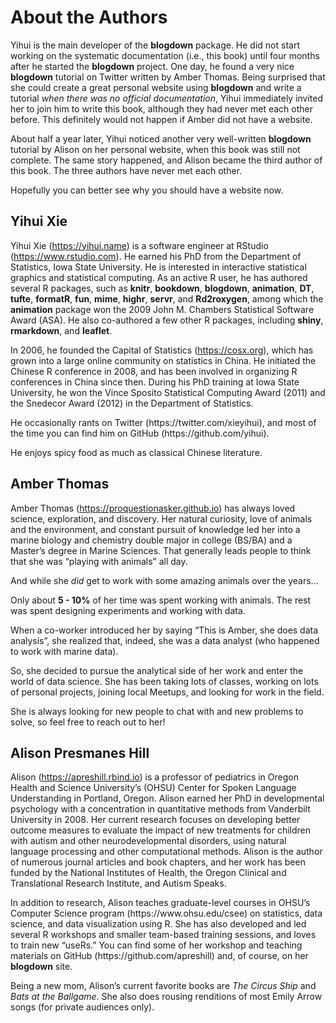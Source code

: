 # About the Authors {#author .unnumbered}

Yihui is the main developer of the **blogdown** package. He did not start working on the systematic documentation (i.e., this book) until four months after he started the **blogdown** project. One day, he found a very nice **blogdown** tutorial on Twitter written by Amber Thomas. Being surprised that she could create a great personal website using **blogdown** and write a tutorial _when there was no official documentation_, Yihui immediately invited her to join him to write this book, although they had never met each other before. This definitely would not happen if Amber did not have a website.

About half a year later, Yihui noticed another very well-written **blogdown** tutorial by Alison on her personal website, when this book was still not complete. The same story happened, and Alison became the third author of this book. The three authors have never met each other.

Hopefully you can better see why you should have a website now.

## Yihui Xie {-}

Yihui Xie (<https://yihui.name>) is a software engineer at RStudio (<https://www.rstudio.com>). He earned his PhD from the Department of Statistics, Iowa State University. He is interested in interactive statistical graphics and statistical computing. As an active R user, he has authored several R packages, such as **knitr**, **bookdown**, **blogdown**, **animation**, **DT**, **tufte**, **formatR**, **fun**, **mime**, **highr**, **servr**, and **Rd2roxygen**, among which the **animation** package won the 2009 John M. Chambers Statistical Software Award (ASA). He also co-authored a few other R packages, including **shiny**, **rmarkdown**, and **leaflet**.

In 2006, he founded the Capital of Statistics (<https://cosx.org>), which has grown into a large online community on statistics in China. He initiated the Chinese R conference in 2008, and has been involved in organizing R conferences in China since then. During his PhD training at Iowa State University, he won the Vince Sposito Statistical Computing Award (2011) and the Snedecor Award (2012) in the Department of Statistics.

He occasionally rants on Twitter (https://twitter.com/xieyihui), and most of the time you can find him on GitHub (https://github.com/yihui).

He enjoys spicy food as much as classical Chinese literature.

## Amber Thomas {-}

Amber Thomas (<https://proquestionasker.github.io>) has always loved science, exploration, and discovery. Her natural curiosity, love of animals and the environment, and constant pursuit of knowledge led her into a marine biology and chemistry double major in college (BS/BA) and a Master's degree in Marine Sciences. That generally leads people to think that she was "playing with animals" all day.

And while she _did_ get to work with some amazing animals over the years...

Only about **5 - 10%** of her time was spent working with animals. The rest was spent designing experiments and working with data.

When a co-worker introduced her by saying "This is Amber, she does data analysis", she realized that, indeed, she was a data analyst (who happened to work with marine data).

So, she decided to pursue the analytical side of her work and enter the world of data science. She has been taking lots of classes, working on lots of personal projects, joining local Meetups, and looking for work in the field.

She is always looking for new people to chat with and new problems to solve, so feel free to reach out to her!

## Alison Presmanes Hill {-}

Alison (<https://apreshill.rbind.io>) is a professor of pediatrics in Oregon Health and Science University's (OHSU) Center for Spoken Language Understanding in Portland, Oregon. Alison earned her PhD in developmental psychology with a concentration in quantitative methods from Vanderbilt University in 2008. Her current research focuses on developing better outcome measures to evaluate the impact of new treatments for children with autism and other neurodevelopmental disorders, using natural language processing and other computational methods. Alison is the author of numerous journal articles and book chapters, and her work has been funded by the National Institutes of Health, the Oregon Clinical and Translational Research Institute, and Autism Speaks.

In addition to research, Alison teaches graduate-level courses in OHSU's Computer Science program (https://www.ohsu.edu/csee) on statistics, data science, and data visualization using R. She has also developed and led several R workshops and smaller team-based training sessions, and loves to train new "useRs." You can find some of her workshop and teaching materials on GitHub (https://github.com/apreshill) and, of course, on her **blogdown** site.

Being a new mom, Alison's current favorite books are *The Circus Ship* and *Bats at the Ballgame*. She also does rousing renditions of most Emily Arrow songs (for private audiences only). 
